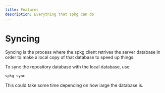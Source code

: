 ```yaml
---
title: Features
description: Everything that spkg can do
---
```


# Syncing
Syncing is the process where the spkg client retrives the server database in order to make a local copy of that database
to speed up things.

To sync the repository database with the local database, use

```bash
spkg sync
```

This could take some time depending on how large the database is.

